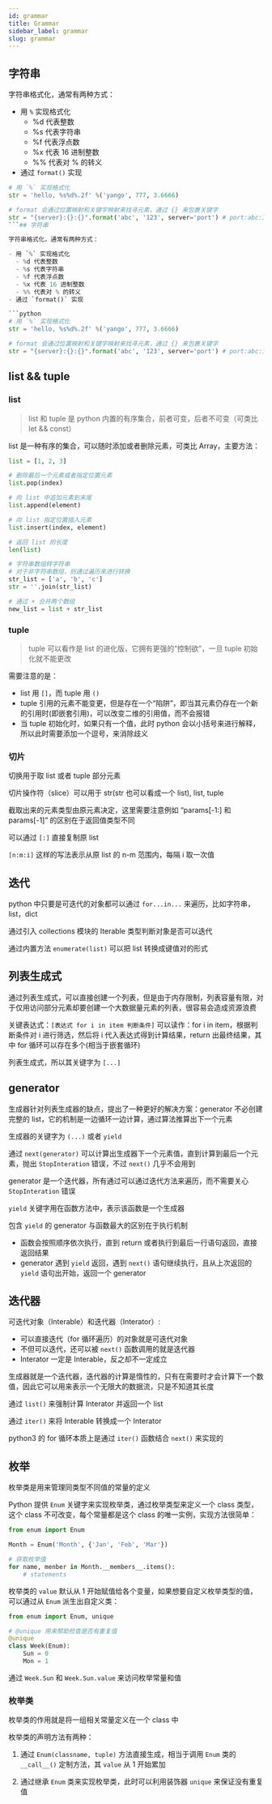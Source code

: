```yaml
---
id: grammar
title: Grammar
sidebar_label: grammar
slug: grammar
---
```


## 字符串

字符串格式化，通常有两种方式：

- 用 `%` 实现格式化
  - %d 代表整数
  - %s 代表字符串
  - %f 代表浮点数
  - %x 代表 16 进制整数
  - %% 代表对 % 的转义
- 通过 `format()` 实现

````python
# 用 `%` 实现格式化
str = 'hello, %s%d%.2f' %('yango', 777, 3.6666)

# format 会通过位置映射和关键字映射来找寻元素，通过 {} 来包裹关键字
str = "{server}:{}:{}".format('abc', '123', server='port') # port:abc:123
```## 字符串

字符串格式化，通常有两种方式：

- 用 `%` 实现格式化
  - %d 代表整数
  - %s 代表字符串
  - %f 代表浮点数
  - %x 代表 16 进制整数
  - %% 代表对 % 的转义
- 通过 `format()` 实现

```python
# 用 `%` 实现格式化
str = 'hello, %s%d%.2f' %('yango', 777, 3.6666)

# format 会通过位置映射和关键字映射来找寻元素，通过 {} 来包裹关键字
str = "{server}:{}:{}".format('abc', '123', server='port') # port:abc:123
````

## list && tuple

### list

> list 和 tuple 是 python 内置的有序集合，前者可变，后者不可变（可类比 let && const）

list 是一种有序的集合，可以随时添加或者删除元素，可类比 Array，主要方法：

```python
list = [1, 2, 3]

# 删除最后一个元素或者指定位置元素
list.pop(index)

# 向 list 中追加元素到末尾
list.append(element)

# 向 list 指定位置插入元素
list.insert(index, element)

# 返回 list 的长度
len(list)

# 字符串数组转字符串
# 对于非字符串数组，则通过遍历来进行转换
str_list = ['a', 'b', 'c']
str = ''.join(str_list)

# 通过 + 合并两个数组
new_list = list + str_list
```

### tuple

> tuple 可以看作是 list 的进化版，它拥有更强的“控制欲”，一旦 tuple 初始化就不能更改

需要注意的是：

- list 用 `[]`，而 tuple 用 `()`
- tuple 引用的元素不能变更，但是存在一个“陷阱”，即当其元素仍存在一个新的引用时(即嵌套引用)，可以改变二维的引用值，而不会报错
- 当 tuple 初始化时，如果只有一个值，此时 python 会以小括号来进行解释，所以此时需要添加一个逗号，来消除歧义

### 切片

切换用于取 list 或者 tuple 部分元素

切片操作符（slice）可以用于 str(str 也可以看成一个 list), list, tuple

截取出来的元素类型由原元素决定，这里需要注意例如 “params[-1:] 和 params[-1]” 的区别在于返回值类型不同

可以通过 `[:]` 直接复制原 list

`[n:m:i]` 这样的写法表示从原 list 的 n-m 范围内，每隔 i 取一次值

## 迭代

python 中只要是可迭代的对象都可以通过 `for...in...` 来遍历，比如字符串，list，dict

通过引入 collections 模块的 Iterable 类型判断对象是否可以迭代

通过内置方法 `enumerate(list)` 可以把 list 转换成键值对的形式

## 列表生成式

通过列表生成式，可以直接创建一个列表，但是由于内存限制，列表容量有限，对于仅用访问部分元素却要创建一个大数据量元素的列表，很容易会造成资源浪费

关键表达式：`[表达式 for i in item 判断条件]` 可以读作：for i in item，根据判断条件对 i 进行筛选，然后将 i 代入表达式得到计算结果，return 出最终结果，其中 for 循环可以存在多个(相当于嵌套循环)

列表生成式，所以其关键字为 `[...]`

## generator

生成器针对列表生成器的缺点，提出了一种更好的解决方案：generator 不必创建完整的 list，它的机制是一边循环一边计算，通过算法推算出下一个元素

生成器的关键字为 `(...)` 或者 `yield`

通过 `next(generator)` 可以计算出生成器下一个元素值，直到计算到最后一个元素，抛出 `StopInteration` 错误，不过 `next()` 几乎不会用到

generator 是一个迭代器，所有通过可以通过迭代方法来遍历，而不需要关心 `StopInteration` 错误

`yield` 关键字用在函数方法中，表示该函数是一个生成器

包含 `yield` 的 generator 与函数最大的区别在于执行机制

- 函数会按照顺序依次执行，直到 return 或者执行到最后一行语句返回，直接返回结果
- generator 遇到 `yield` 返回，遇到 `next()` 语句继续执行，且从上次返回的 `yield` 语句出开始，返回一个 generator

## 迭代器

可迭代对象（Interable）和迭代器（Interator）:

- 可以直接迭代（for 循环遍历）的对象就是可迭代对象
- 不但可以迭代，还可以被 `next()` 函数调用的就是迭代器
- Interator 一定是 Interable，反之却不一定成立

生成器就是一个迭代器，迭代器的计算是惰性的，只有在需要时才会计算下一个数值，因此它可以用来表示一个无限大的数据流，只是不知道其长度

通过 `list()` 来强制计算 Interator 并返回一个 list

通过 `iter()` 来将 Interable 转换成一个 Interator

python3 的 for 循环本质上是通过 `iter()` 函数结合 `next()` 来实现的

## 枚举

枚举类是用来管理同类型不同值的常量的定义

Python 提供 `Enum` 关键字来实现枚举类，通过枚举类型来定义一个 class 类型，这个 class 不可改变，每个常量都是这个 class 的唯一实例，实现方法很简单：

```Python
from enum import Enum

Month = Enum('Month', {'Jan', 'Feb', 'Mar'})

# 获取枚举值
for name, menber in Month.__members__.items():
	# statements
```

枚举类的 `value` 默认从 1 开始赋值给各个变量，如果想要自定义枚举类型的值，可以通过从 `Enum` 派生出自定义类：

```Python
from enum import Enum, unique

# @unique 用来帮助检查是否有重复值
@unique
class Week(Enum):
	Sun = 0
	Mon = 1
```

通过 `Week.Sun` 和 `Week.Sun.value` 来访问枚举常量和值

### 枚举类

枚举类的作用就是将一组相关常量定义在一个 class 中

枚举类的声明方法有两种：

1. 通过 `Enum(classname, tuple)` 方法直接生成，相当于调用 `Enum` 类的 `__call__()` 定制方法，其 `value` 从 1 开始累加

2. 通过继承 `Enum` 类来实现枚举类，此时可以利用装饰器 `unique` 来保证没有重复值
